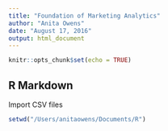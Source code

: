 ```yaml
---
title: "Foundation of Marketing Analytics"
author: "Anita Owens"
date: "August 17, 2016"
output: html_document
---
```


```r
knitr::opts_chunk$set(echo = TRUE)
```

## R Markdown

Import CSV files
```r
setwd("/Users/anitaowens/Documents/R")

```

